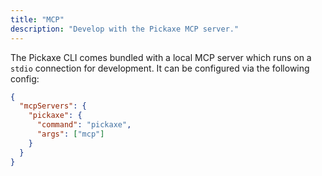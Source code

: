 ```yaml
---
title: "MCP"
description: "Develop with the Pickaxe MCP server."
---
```


The Pickaxe CLI comes bundled with a local MCP server which runs on a `stdio` connection for development. It can be configured via the following config:

```json
{
  "mcpServers": {
    "pickaxe": {
      "command": "pickaxe",
      "args": ["mcp"]
    }
  }
}
```
